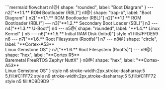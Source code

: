 <Frame>
```mermaid
flowchart
	n1@{ shape: "rounded", label: "Boot Diagram" } --- n2["**1.1.** ROM Bootloader (RBL)"]
	n1@{ shape: "trap-b", label: "Boot Diagram" }
  n2["**1.1.** ROM Bootloader (RBL)"]
	n2["**1.1.** ROM Bootloader (RBL)"] --- n3["**1.2.** Secondary Boot Loader (SBL)"]
	n3 --- n4["**1.3.** U-Boot"]
	n4 --- n5@{ shape: "rounded", label: "**1.4.** Linux Kernel" }
	n5 --- n6["**1.5.** Initial RAM Disk (Initrd)"]
	style n1 fill:#FFDE59
	n6 --- n7["**1.6.** Root Filesystem (Rootfs)"]
	n7 --- n8@{ shape: "circle", label: "**Cortex-A53**<br>Linux Gemstone OS" }
	n7["**1.6.** Root Filesystem (Rootfs)"] --- n9@{ shape: "hex", label: "**Cortex R5**<br>Baremetal FreeRTOS Zephyr NuttX" }
	n8@{ shape: "hex", label: "**Cortex-A53**<br>Linux Gemstone OS" }
	style n8 stroke-width:2px,stroke-dasharray:5 5,fill:#C1FF72
	style n9 stroke-width:2px,stroke-dasharray:5 5,fill:#C1FF72
	style n5 fill:#D9D9D9
```
</Frame>
